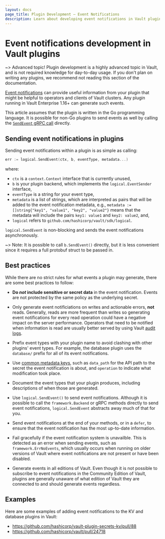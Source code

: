 ```yaml
---
layout: docs
page_title: Plugin Development — Event Notifications
description: Learn about developing event notifications in Vault plugins.
---
```


# Event notifications development in Vault plugins

<EnterpriseAlert product="vault" />

~> Advanced topic! Plugin development is a highly advanced topic in Vault, and
is not required knowledge for day-to-day usage. If you don't plan on writing any
plugins, we recommend not reading this section of the documentation.

[Event notifications](/vault/docs/concepts/events) can provide useful information from your plugin that might be helpful to operators and clients of Vault clusters. Any plugin running in Vault Enterprise 1.16+ can generate such events.

This article assumes that the plugin is written in the Go programming language.
It is possible for non-Go plugins to send events as well by calling the [`SendEvent` gRPC call](https://github.com/hashicorp/vault/blob/main/sdk/plugin/pb/backend.proto#L713) directly.

## Sending event notifications in plugins

Sending event notifications within a plugin is as simple as calling:

```go
err := logical.SendEvent(ctx, b, eventType, metadata...)
```

where:

- `ctx` is a `context.Context` interface that is currently unused,
- `b` is your plugin backend, which implements the `logical.EventSender` interface,
- `eventType` is a string for your event type,
- `metadata` is a list of strings, which are interpreted as pairs that will be added to the event notification metadata, e.g., `metadata := []string{"key1", "value1", "key2", "value2"}` means that the metadata will include the pairs `key1: value1` and `key2: value2`, and,
- `logical` refers to `github.com/hashicorp/vault/sdk/logical`.

`logical.SendEvent` is non-blocking and sends the event notifications asynchronously.

~> Note: It is possible to call `b.SendEvent()` directly, but it is less convenient since it requires a full protobuf struct to be passed in.

## Best practices

While there are no strict rules for what events a plugin may generate, there are some best practices to follow:

- **Do *not* include sensitive or secret data** in the event notification. Events are not protected by the same policy as the underlying secret.

- Only generate event notificiations on writes and actionable errors, **not** reads. Generally, reads are more frequent than writes so generating event notifications for every read operation could have a negative impact on the server performance. Operators that need to be notified when information is read are usually better served by using Vault [audit logs](/vault/docs/audit).

- Prefix event types with your plugin name to avoid clashing with other plugins' event types. For example, the database plugin uses the `database/` prefix for all of its event notifications.

- Use [common metadata keys](https://github.com/hashicorp/vault/blob/main/sdk/logical/events.go#L13-L25), such as `data_path` for the API path to the secret the event notification is about, and `operation` to indicate what modification took place.

- Document the event types that your plugin produces, including descriptions of when those are generated.

- Use `logical.SendEvent()` to send event notifications. Although it is possible to call the `framework.Backend` or gRPC methods directly to send event notifications, `logical.SendEvent` abstracts away much of that for you.

- Send event notifications at the end of your methods, or in a `defer`, to ensure that the event notification has the most up-to-date information.

- Fail gracefully if the event notification system is unavailble. This is detected as an error when sending events, such as `framework.ErrNoEvents`, which usually occurs when running on older versions of Vault where event notifications are not present or have been disabled.

- Generate events in all editions of Vault. Even though it is not possible to subscribe to event notifications in the Community Edition of Vault, plugins are generally unaware of what edition of Vault they are connected to and should generate events regardless.

## Examples

Here are some examples of adding event notifications to the KV and database plugins in Vault:

- https://github.com/hashicorp/vault-plugin-secrets-kv/pull/88
- https://github.com/hashicorp/vault/pull/24718